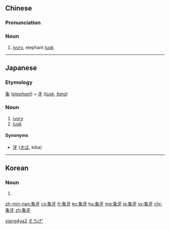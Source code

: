 ==Chinese==
{{zh-forms}}

===Pronunciation===
{{zh-pron
|m=xiàngyá
|c=zoeng6 ngaa4
|h=pfs=siong-ngà
|mn=chhiūⁿ-gê
|cat=n
}}

===Noun===
{{zh-noun}}

# [[ivory]], elephant [[tusk]]

[[Category:zh:Elephants|xiang4ya2]]

----

==Japanese==
{{ja-kanjitab|ぞう|げ|yomi=on}}

===Etymology===
[[象]] (''[[elephant]]'') + [[牙]] (''[[tusk]], [[fang]]'')

===Noun===
{{ja-noun|ぞうげ}}

# [[ivory]]
# [[tusk]]

====Synonyms====
* [[牙]] ([[きば]], kiba)

[[Category:ja:Elephants|そうげ']]

----

==Korean==
{{ko-hanjatab|象|牙}}

===Noun===
{{ko-noun|hj|rv=|hangeul=상아}}

# {{hanja form of|상아|[[ivory]]}}

[[zh-min-nan:象牙]]
[[cs:象牙]]
[[fr:象牙]]
[[ko:象牙]]
[[hu:象牙]]
[[mg:象牙]]
[[ja:象牙]]
[[sv:象牙]]
[[chr:象牙]]
[[zh:象牙]]